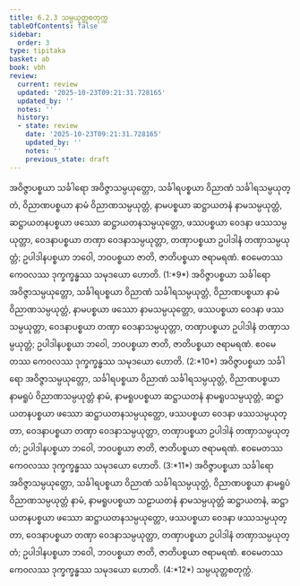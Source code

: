 ```yaml
---
title: 6.2.3 သမ္ပယုတ္တစတုက္က
tableOfContents: false
sidebar:
  order: 3
type: tipitaka
basket: ab
book: vbh
review:
  current: review
  updated: '2025-10-23T09:21:31.728165'
  updated_by: ''
  notes: ''
  history:
  - state: review
    date: '2025-10-23T09:21:31.728165'
    updated_by: ''
    notes: ''
    previous_state: draft
---
```



<ReviewStatus review={frontmatter.review} showDetails={true} />

<HypothesisAnnotation frontmatter={frontmatter} />

<DynamicBreadcrumb />

<Division number="245" book="vbh" e="ch" v="30" p="147">

<Paragraph number="977" book="vbh">
အဝိဇ္ဇာပစ္စယာ သင်္ခါရော အဝိဇ္ဇာသမ္ပယုတ္တော, သင်္ခါရပစ္စယာ ဝိညာဏံ သင်္ခါရသမ္ပယုတ္တံ, ဝိညာဏပစ္စယာ နာမံ ဝိညာဏသမ္ပယုတ္တံ, နာမပစ္စယာ ဆဋ္ဌာယတနံ နာမသမ္ပယုတ္တံ, ဆဋ္ဌာယတနပစ္စယာ ဖဿော ဆဋ္ဌာယတနသမ္ပယုတ္တော, ဖဿပစ္စယာ ဝေဒနာ ဖဿသမ္ပယုတ္တာ, ဝေဒနာပစ္စယာ တဏှာ ဝေဒနာသမ္ပယုတ္တာ, တဏှာပစ္စယာ ဥပါဒါနံ တဏှာသမ္ပယုတ္တံ; ဥပါဒါနပစ္စယာ ဘဝေါ, ဘဝပစ္စယာ ဇာတိ, ဇာတိပစ္စယာ ဇရာမရဏံ. ဧဝမေတဿ ကေဝလဿ ဒုက္ခက္ခန္ဓဿ သမုဒယော ဟောတိ. (1:*9*)
</Paragraph>

<Paragraph number="978" book="vbh">
အဝိဇ္ဇာပစ္စယာ သင်္ခါရော အဝိဇ္ဇာသမ္ပယုတ္တော, သင်္ခါရပစ္စယာ ဝိညာဏံ သင်္ခါရသမ္ပယုတ္တံ, ဝိညာဏပစ္စယာ နာမံ ဝိညာဏသမ္ပယုတ္တံ, နာမပစ္စယာ ဖဿော နာမသမ္ပယုတ္တော, ဖဿပစ္စယာ ဝေဒနာ ဖဿသမ္ပယုတ္တာ, ဝေဒနာပစ္စယာ တဏှာ ဝေဒနာသမ္ပယုတ္တာ, တဏှာပစ္စယာ ဥပါဒါနံ တဏှာသမ္ပယုတ္တံ; ဥပါဒါနပစ္စယာ ဘဝေါ, ဘဝပစ္စယာ ဇာတိ, ဇာတိပစ္စယာ ဇရာမရဏံ. ဧဝမေတဿ ကေဝလဿ ဒုက္ခက္ခန္ဓဿ သမုဒယော ဟောတိ. (2:*10*)
</Paragraph>

<Paragraph number="979" book="vbh">
အဝိဇ္ဇာပစ္စယာ သင်္ခါရော အဝိဇ္ဇာသမ္ပယုတ္တော, သင်္ခါရပစ္စယာ ဝိညာဏံ သင်္ခါရသမ္ပယုတ္တံ, ဝိညာဏပစ္စယာ နာမရူပံ ဝိညာဏသမ္ပယုတ္တံ နာမံ, နာမရူပပစ္စယာ ဆဋ္ဌာယတနံ နာမရူပသမ္ပယုတ္တံ, ဆဋ္ဌာယတနပစ္စယာ ဖဿော ဆဋ္ဌာယတနသမ္ပယုတ္တော, ဖဿပစ္စယာ ဝေဒနာ ဖဿသမ္ပယုတ္တာ, ဝေဒနာပစ္စယာ တဏှာ ဝေဒနာသမ္ပယုတ္တာ, တဏှာပစ္စယာ ဥပါဒါနံ တဏှာသမ္ပယုတ္တံ; ဥပါဒါနပစ္စယာ ဘဝေါ, ဘဝပစ္စယာ ဇာတိ, ဇာတိပစ္စယာ ဇရာမရဏံ. ဧဝမေတဿ ကေဝလဿ ဒုက္ခက္ခန္ဓဿ သမုဒယော ဟောတိ. (3:*11*)
</Paragraph>

<Paragraph number="980" book="vbh">
အဝိဇ္ဇာပစ္စယာ သင်္ခါရော အဝိဇ္ဇာသမ္ပယုတ္တော, သင်္ခါရပစ္စယာ ဝိညာဏံ သင်္ခါရသမ္ပယုတ္တံ, ဝိညာဏပစ္စယာ နာမရူပံ ဝိညာဏသမ္ပယုတ္တံ နာမံ, နာမရူပပစ္စယာ သဠာယတနံ နာမသမ္ပယုတ္တံ ဆဋ္ဌာယတနံ, ဆဋ္ဌာယတနပစ္စယာ ဖဿော ဆဋ္ဌာယတနသမ္ပယုတ္တော, ဖဿပစ္စယာ ဝေဒနာ ဖဿသမ္ပယုတ္တာ, ဝေဒနာပစ္စယာ တဏှာ ဝေဒနာသမ္ပယုတ္တာ, တဏှာပစ္စယာ ဥပါဒါနံ တဏှာသမ္ပယုတ္တံ; ဥပါဒါနပစ္စယာ ဘဝေါ, ဘဝပစ္စယာ ဇာတိ, ဇာတိပစ္စယာ ဇရာမရဏံ. ဧဝမေတဿ ကေဝလဿ ဒုက္ခက္ခန္ဓဿ သမုဒယော ဟောတိ. (4:*12*)

</Paragraph>
</Division>

<Paragraph number="981" type="center" book="vbh">
သမ္ပယုတ္တစတုက္ကံ.
</Paragraph>